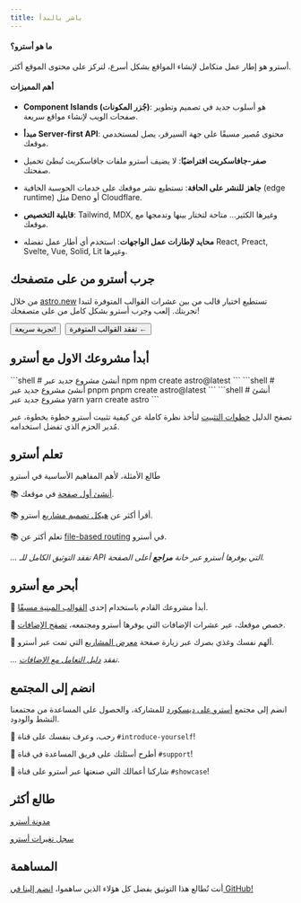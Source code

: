 ```yaml
---
title: باشر بالبدأ
---
```



#### ما هو أسترو؟

أسترو هو إطار عمل متكامل لإنشاء المواقع بشكل أسرع، لتركز على محتوى الموقع أكثر.

#### أهم المميزات

* **Component Islands (جُزر المكونات)**: هو أسلوب جديد في تصميم وتطوير صفحات الويب لإنشاء مواقع سريعة.

* **مبدأ Server-first API**: محتوى مُصير مسبقًا على جهة السيرفر، يصل لمستخدمي موقعك.

* **صفر-جافاسكربت افتراضيًا**: لا يضيف أسترو ملفات جافاسكربت تُبطئ تحميل صفحتك.

* **جاهز للنشر على الحافة**: تستطيع نشر موقعك على خدمات الحوسبة الحافية (edge runtime) مثل Deno أو Cloudflare.

* **قابلية التخصيص**: Tailwind, MDX, وغيرها الكثير... متاحة لتختار بينها وتدمجها مع موقعك.

* **محايد لإطارات عمل الواجهات**: استخدم أي أطار عمل تفضله React, Preact, Svelte, Vue, Solid, Lit وغيرها.

## جرب أسترو من على متصفحك

من خلال [astro.new](https://astro.new/) تستطيع اختيار قالب من بين عشرات القوالب المتوفرة لتبدا تجربتك. إلعب وجرب أسترو بشكل كامل من على متصفحك!

<div style="display: flex; flex-wrap: wrap; gap: 0.5rem;">
    <Button href="https://astro.new/basics?on=stackblitz">تجربة سريعة!</Button>
    <Button variant="outline" href="https://astro.new/">تفقد القوالب المتوفرة ←</Button>
</div>

## أبدأ مشروعك الاول مع أسترو

<PackageManagerTabs>
  <Fragment slot="npm">
  ```shell
  # أنشئ مشروع جديد عبر npm
  npm create astro@latest
  ```
  </Fragment>
  <Fragment slot="pnpm">
  ```shell
  # أنشئ مشروع جديد عبر pnpm
  pnpm create astro@latest
  ```
  </Fragment>
  <Fragment slot="yarn">
  ```shell
  # أنشئ مشروع جديد عبر yarn
  yarn create astro
  ```
  </Fragment>
</PackageManagerTabs>

تصفح الدليل [خطوات التثبيت](/ar/install/auto/) لتأخذ نظرة كاملة عن كيفية تثبيت أسترو خطوة بخطوة، عبر مُدير الحزم الذي تفضل استخدامه.


## تعلم أسترو

طَالع الأمثلة، لأهم المفاهيم الأساسية في أسترو

📚 [أنشئ أول صفحة](/ar/core-concepts/astro-pages/) في موقعك.

📚 أقرأ أكثر عن [هيكل تصميم مشاريع](/ar/core-concepts/project-structure/) أسترو.

📚 تعلم أكثر عن [file-based routing](/ar/core-concepts/routing/) في أسترو.

*... تفقد التوثيق الكامل للـ API التي يوفرها أسترو عبر خانة  **مراجع** أعلى الصفحة.*

## أبحر مع أسترو

🧰 أبدأ مشروعك القادم باستخدام إحدى [القوالب المبنية مسبقًا](https://astro.build/themes/).

🧰 
خصص موقعك، عبر عشرات الإضافات التي يوفرها أسترو ومجتمعه، [تصفح الإضافات](https://astro.build/integrations/).

🧰 ألهم نفسك وغذي بصرك عبر زيارة صفحة [معرض المشاريع](https://astro.build/showcase/) التي تمت عبر أسترو.

*... تفقد [دليل التعامل مع الإضافات](/ar/guides/integrations-guide/)*.

## انضم إلى المجتمع

انضم إلى مجتمع [أسترو على ديسكورد](https://astro.build/chat/) للمشاركة، والحصول على المساعدة من مجتمعنا النشط والودود.

💬 رحب، وعرف بنفسك على قناة `#introduce-yourself`!

💬 أطرح أسئلتك على فريق المساعدة في قناة `#support`!

💬 شاركنا أعمالك التي صنعتها عبر أسترو على قناة `#showcase`!

## طالع أكثر

[مدونة أسترو](https://astro.build/blog/)

[سجل تغيرات أسترو](https://github.com/withastro/astro/blob/main/packages/astro/CHANGELOG.md)

## المساهمة

أنت تُطالع هذا التوثيق بفضل كل هؤلاء الذين ساهموا، [انضم إلينا في GitHub!](https://github.com/withastro/docs)

<ContributorList githubRepo="withastro/docs" />
